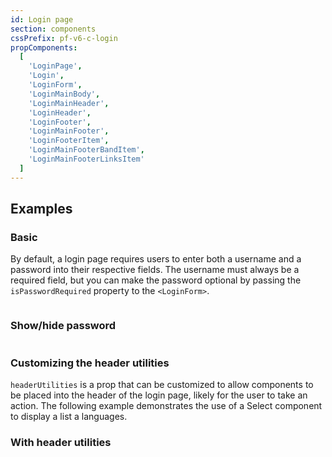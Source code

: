 ```yaml
---
id: Login page
section: components
cssPrefix: pf-v6-c-login
propComponents:
  [
    'LoginPage',
    'Login',
    'LoginForm',
    'LoginMainBody',
    'LoginMainHeader',
    'LoginHeader',
    'LoginFooter',
    'LoginMainFooter',
    'LoginFooterItem',
    'LoginMainFooterBandItem',
    'LoginMainFooterLinksItem'
  ]
---
```



## Examples

### Basic

By default, a login page requires users to enter both a username and a password into their respective fields. The username must always be a required field, but you can make the password optional by passing the `isPasswordRequired` property to the `<LoginForm>`.
```ts file='./LoginPageBasic.tsx' isFullscreen

```

### Show/hide password

```ts file='./LoginPageShowHidePassword.tsx' isFullscreen

```

### Customizing the header utilities

`headerUtilities` is a prop that can be customized to allow components to be placed into the header of the login page, likely for the user to take an action. The following example demonstrates the use of a Select component to display a list a languages.

### With header utilities

```ts file='./LoginPageLanguageSelect.tsx' isFullscreen

```
